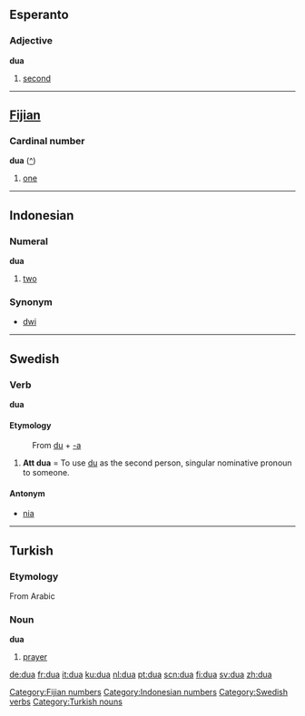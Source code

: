 ==Esperanto==
===Adjective===
'''dua'''

# [[second]]

----

==[[Fijian]]==
===Cardinal number===
'''dua''' ([[:fj:dua|^]])

# [[one]]
[[Category:Fijian numbers]]

----

==Indonesian==
===Numeral===
'''dua'''

# [[two]]

===Synonym===
* [[dwi]]

[[Category:Indonesian numbers]]

----

==Swedish==
===Verb===
'''dua'''
====Etymology====
:From [[du]] + [[-a#Swedish|-a]]

# '''Att dua''' = To use [[du]] as the second person, singular nominative pronoun to someone.

====Antonym====
*[[nia#verb|nia]]
[[Category:Swedish verbs]]

----

==Turkish==
===Etymology===
From Arabic
===Noun===
'''dua'''

# [[prayer]]

[[Category:Turkish nouns]]

[[de:dua]]
[[fr:dua]]
[[it:dua]]
[[ku:dua]]
[[nl:dua]]
[[pt:dua]]
[[scn:dua]]
[[fi:dua]]
[[sv:dua]]
[[zh:dua]]